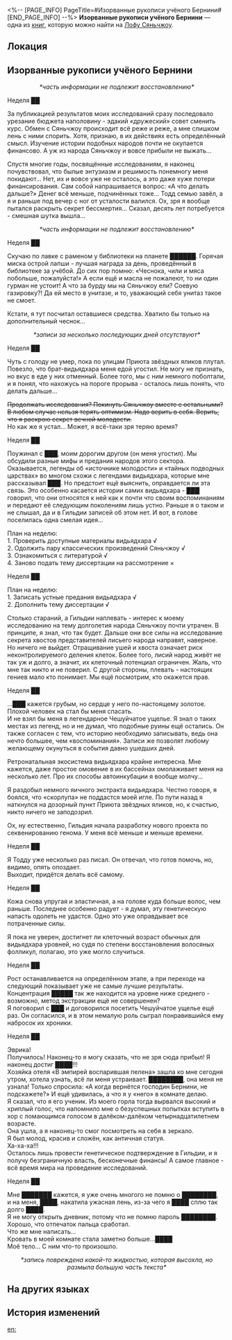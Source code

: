 <%-- [PAGE_INFO]
PageTitle=#Изорванные рукописи учёного Бернини#
[END_PAGE_INFO] --%>
{{Дополнить}}
{{Книга Инфобокс
|id           = 230
|partIds      = 190462
|Название     = 
|Изображение  = Рукописи Лофу Сяньчжоу 4.png
|Мир          = Лофу Сяньчжоу
|Томов        = 1
|Автор        = <!--нужно добавить-->
|Описание     = Рукописи, изорванные и брошенные членом Гильдии эрудитов.
|Том1         = {{tx}}
|Источник1    = {{tx|Отсутствует источник}}
|Персонажи    = 
|Фракции      = 
}}
'''Изорванные рукописи учёного Бернини''' — одна из [[Книги|книг]], которую можно найти на [[Лофу Сяньчжоу]].

==Локация==
{{Отметка карты|<!--название карты-->|<!--id отметки-->}}

==Изорванные рукописи учёного Бернини==
<div align="center">''*часть информации не подлежит восстановлению*''</div>

Неделя ██

За публикацией результатов моих исследований сразу последовало урезание бюджета наполовину - эдакий «дружеский» совет сменить курс. Обмен с Сяньчжоу происходит всё реже и реже, а мне слишком лень с ними спорить. Хотя, признаю, в их действиях есть определённый смысл. Изучение истории подобных народов почти не окупается финансово. А уж из народа Сяньчжоу и вовсе прибыли не выжать...

Спустя многие годы, посвящённые исследованиям, я наконец почувствовал, что былые энтузиазм и решимость понемногу меня покидают... Нет, их и вовсе уже не осталось, а это даже хуже потери финансирования. Сам собой напрашивается вопрос: «А что делать дальше?» Денег всё меньше, подчинённых тоже... Тодд семью завёл, а я и раньше под вечер с ног от усталости валился. Ох, зря я вообще пытался раскрыть секрет бессмертия... Сказал, десять лет потребуется - смешная шутка вышла...

<div align="center">''*часть информации не подлежит восстановлению*''</div>

Неделя ██

Скучаю по лавке с раменом у библиотеки на планете ██████. Горячая миска острой лапши - лучшая награда за день, проведённый в библиотеке за учёбой. До сих пор помню: «Чеснока, чили и мяса побольше, пожалуйста!» А если ещё и масла не пожалеют, то ни один гурман не устоит! А что за бурду мы на Сяньчжоу ели? Соевую газировку?! Да ей место в унитазе, и то, уважающий себя унитаз такое не смоет.

Кстати, я тут посчитал оставшиеся средства. Хватило бы только на дополнительный чеснок...

<div align="center">''*записи за несколько последующих дней отсутствуют*''</div>

Неделя ██

Чуть с голоду не умер, пока по улицам Приюта звёздных яликов плутал. Повезло, что брат-видьядхара меня едой угостил. Не могу не признать, но вкус в еде у них отменный. Более того, мы с ним немного поболтали, и я понял, что нахожусь на пороге прорыва - осталось лишь понять, что делать дальше...

<s>Продолжать исследования? Покинуть Сяньчжоу вместе с остальными?<br />
В любом случае нельзя терять оптимизм. Надо верить в себя. Верить, что я раскрою секрет вечной молодости.</s><br />Но как же я устал... Может, я всё-таки зря теряю время?

Неделя ██

Поужинал с ███, моим дорогим другом (он меня угостил). Мы обсудили разные мифы и предания народов этого сектора. Оказывается, легенды об «источнике молодости» и «тайных подводных царствах» во многом схожи с легендами видьядхара, которые мне рассказывал ███. Но предстоит ещё выяснить, оправдается ли эта связь. Это особенно касается истории самих видьядхара - ███ говорил, что они относятся к ней как к почти что своим воспоминаниям и передают её следующим поколениям лишь устно. Раньше я о таком и не слышал, да и в Гильдии записей об этом нет. И вот, в голове поселилась одна смелая идея...

План на неделю:<br />
1. Проверить доступные материалы видьядхара √<br />
2. Одолжить пару классических произведений Сяньчжоу √<br />
3. Ознакомиться с литературой √<br />
4. Заново подать тему диссертации на рассмотрение &times;

Неделя ██

План на неделю:<br />
1. Записать устные предания видьядхара √<br />
2. Дополнить тему диссертации √

Столько стараний, а Гильдии наплевать - интерес к моему исследованию на тему долголетия народа Сяньчжоу почти утрачен. В принципе, я знал, что так будет. Дальше они все силы на исследование секрета хвостов представителей лисьего народа направят, наверное.<br />
Но ничего не выйдет. Отращивание ушей и хвоста означает риск неконтролируемого деления клеток. Более того, лисий народ живёт не так уж и долго, а значит, их клеточный потенциал ограничен. Жаль, что мне так никто и не поверил. С другой стороны, плевать - настоящих гениев мало кто понимает. Мы ещё посмотрим, кто окажется прав.

Неделя ██

...███ кажется грубым, но сердце у него по-настоящему золотое. Плохой человек на стал бы меня спасать.<br />
И не взял бы меня в легендарное Чешуйчатое ущелье. Я знал о таких местах из легенд, но и не думал, что подобные руины ещё остались. Он также согласен с тем, что историю необходимо записывать, ведь она нечто большее, чем «воспоминания». Записи же позволят любому желающему окунуться в события давно ушедших дней.

Ретронатальная экосистема видьядхара крайне интересна. Мне кажется, даже простое омовение в их бассейнах омолаживает меня на несколько лет. Про их способы автоинкубации я вообще молчу...

Я раздобыл немного яичного экстракта видьядхара. Честно говоря, я боялся, что «скорлупа» не поддастся моей игле. По пути назад я наткнулся на дозорный пункт Приюта звёздных яликов, но, к счастью, никто ничего не заподозрил.

Ох, ну естественно, Гильдия начала разработку нового проекта по секвенированию генома. У меня всё меньше и меньше времени.

Неделя ██

Я Тодду уже несколько раз писал. Он отвечал, что готов помочь, но, видимо, опять опоздает.<br />
Выходит, придётся делать всё самому.

Неделя ██

Кожа снова упругая и эластичная, а на голове куда больше волос, чем раньше. Последнее особенно радует - я думал, эту генетическую напасть одолеть не удастся. Одно это уже оправдывает все потраченные силы.

Я пока не уверен, достигнет ли клеточный возраст обычных для видьядхара уровней, но судя по степени восстановления волосяных фолликул, полагаю, это уже могло случиться.

Неделя ██

Рост останавливается на определённом этапе, а при переходе на следующий показывает уже не самые лучшие результаты.<br />
Концентрация █████ так же находится на уровне ниже среднего - возможно, метод экстракции ещё не совершенен?<br />
Я поговорил с ███ и договорился посетить Чешуйчатое ущелье ещё раз. Он согласился, и в этом немалую роль сыграл понравившийся ему набросок их хроники.

Неделя ██

Эврика!<br />
Получилось! Наконец-то я могу сказать, что не зря сюда прибыл! Я наконец достиг ████!!!<br />
Хозяйка отеля «В эмпирей воспарившая пелена» зашла ко мне сегодня утром, хотела узнать, всё ли меня устраивает. ████████, она меня не узнала! Только спросила: «А когда вернётся господин Бернини, не подскажете?» И ещё удивилась, а что я у «него» в комнате делаю.<br />
Я сказал, что я его ученик. Из моего горла тогда вырвался высокий и хриплый голос, что напомнило мне о безуспешных попытках вступить в хор с ломающимся голосом в далёком-далёком четырнадцатилетнем возрасте.<br />
Она ушла, а я наконец-то смог посмотреть на себя в зеркало.<br />
Я был молод, красив и сложён, как античная статуя.<br />
Ха-ха-ха!!!<br />
Осталось лишь провести генетическое подтверждение в Гильдии, и я получу безграничную власть, бесконечные финансы! А самое главное - всё время мира на проведение исследований.

Неделя ██

Мне ███████ кажется, я уже очень многого не помню о ████████,<br />
и на меня, ████, накатила ужасная лень, из-за чего я ████ сплю так долго ████.<br />
Я не могу открыть дневник, потому что не помню пароль ████████. Хорошо, что отпечаток пальца сработал.<br />
Что же мне написать...<br />
Кровать в моей комнате стала заметно больше...████<br />
Моё тело... С ним что-то произошло.

<div align="center">''*запись повреждена какой-то жидкостью, которая высохла, но размыла большую часть текста*''</div>

==На других языках==
{{На других языках
|en   = Shredded Notes of Scholar Bernini
|zhs  = 贝尼尼学士的破碎笔记
|zht  = 貝尼尼學士的破碎筆記
|ja   = ベニーニ学士の破損した記録
|ko   = 버니니 학사의 찢어진 노트
|es   = Notas destrozadas del erudito Bernini
|fr   = Notes déchirées de l'érudit Bernini
|ru   = Изорванные рукописи учёного Бернини
|th   = เศษหน้าบันทึกของนักวิชาการ Bernini
|vi   = Ghi Chú Rách Nát Của Học Sĩ Bernini
|de   = Zerrissene Notizen des Gelehrten Bernini
|id   = Catatan Bernini yang Rusak
|pt   = Notas Destruídas do Erudito Bernini
}}

==История изменений==
{{История изменений|3.5}}

[[en:]]